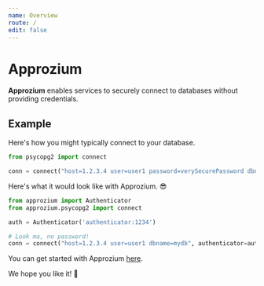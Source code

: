```yaml
---
name: Overview
route: /
edit: false
---
```


# Approzium
**Approzium** enables services to securely connect to databases without providing credentials.

## Example
Here's how you might typically connect to your database.
```python
from psycopg2 import connect

conn = connect("host=1.2.3.4 user=user1 password=verySecurePassword dbname=mydb")
```

Here's what it would look like with Approzium. 😎
```python
from approzium import Authenticator
from approzium.psycopg2 import connect

auth = Authenticator('authenticator:1234')

# Look ma, no password!
conn = connect("host=1.2.3.4 user=user1 dbname=mydb", authenticator=auth)
```

You can get started with Approzium [here](/quickstart).

We hope you like it! 🤗